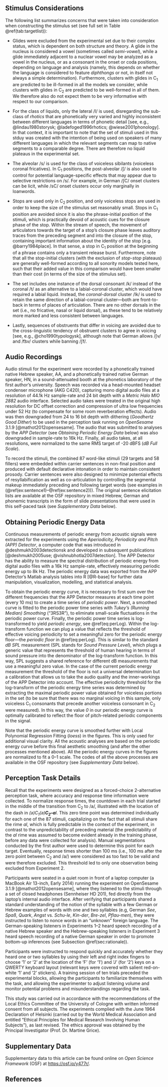 <!-- ## Complete output of the Bayesian models  {-} -->
<!-- # Methods {#sec:methods} -->
\label{appendix:a}

## Stimulus Considerations {-} 
<!-- {#sec:considerationlist} -->

The following list summarizes concerns that were taken into consideration when constructing the stimulus set (see full set in Table \@ref(tab:targetlist)):

* Glides were excluded from the experimental set due to their complex status, which is dependent on both structure and theory. A glide in the nucleus is considered a vowel (sometimes called *semi-vowel*), while a glide immediately adjacent to a nuclear vowel may be analyzed as a vowel in the nucleus, or as a consonant in the onset or coda positions, depending on language and analysis (namely, this depends on whether the language is considered to feature *diphthongs* or not, in itself not always a simple determination). Furthermore, clusters with glides in C~1~ are predicted to be ill-formed in all the models we consider, while clusters with glides in C~2~ are predicted to be well-formed in all of them. We therefore also do not expect them to be very informative with respect to our comparison.

*	For the class of liquids, only the lateral /l/ is used, disregarding the sub-class of *rhotics* that are phonetically very varied and highly inconsistent between different languages in terms of phonetic detail [see, e.g., @lindau1980storysk; @ladefoged1996rhotics; @wiese2001phonology]. In that context, it is important to note that the set of stimuli used in this stduy was created with the intention of being used on speakers of many different languages in which the relevant segments can map to native segments to a comparable degree. There are therefore no liquid plateaus in the experimental set.

*	The alveolar /s/ is used for the class of voiceless sibilants (voiceless coronal fricatives). In C~1~ positions, the post-alveolar /ʃ/ is also used to control for potential language-specific effects that may appear due to selective restrictions on /s/. For example, in German /ʃC/ onset clusters can be licit, while /sC/ onset clusters occur only marginally in loanwords.

*	Stops are used only in C~2~ position, and only voiceless stops are used in order to keep the size of the stimulus set reasonably small. Stops in C~1~ position are avoided since it is also the phrase-initial position of the stimuli, which is practically devoid of acoustic cues for the closure phase of the stop. Within the stream of speech, the movement of articulators towards the target of a stop's closure phase leaves auditory traces from the preceding segment and into the closure of the stop, containing important information about the identity of the stop [e.g. @barry1984place]. In that sense, a stop in C~1~ position at the beginning of a phrase contains only a transient release burst. 
Furthermore, note that all the stop-initial clusters (with the exclusion of *stop-stop* plateaus) are generally well-formed according to all sonority models tested here, such that their added value in this comparison would have been smaller than their cost (in terms of the size of the stimulus set).

* The set includes one instance of the dorsal consonant /k/ instead of the coronal /t/ as an alternative to a labial-coronal cluster, which would have required a labial liquid. Instead, the *coronal-dorsal* cluster /lk/ is used to retain the same direction of a labial-coronal cluster---both are front-to-back in terms of places of articulation. There are no other dorsals in the set (i.e., no fricative, nasal or liquid dorsal), as these tend to be relatively more marked and less consistent between languages.

*	Lastly, sequences of obstruents that differ in voicing are avoided due to the cross-linguistic tendency of obstruent clusters to agree in voicing [see, e.g., @cho1990typologysk], although note that German allows /ʃv/ and /t͡sv/ 
clusters while banning /ʃf/.

## Audio Recordings {-}
<!-- {#sec:audio} -->

Audio stimuli for the experiment were recorded by a phonetically trained native Hebrew speaker, AA, and a phonetically trained native German speaker, HN, in a sound-attenuated booth at the phonetics
laboratory of the first author's university.
<!-- University of Cologne.  -->
Speech was recorded via a head-mounted headset condenser microphone (AKG C420), capturing mono digital audio files at a resolution of 44.1k Hz sample-rate and 24 bit depth with a *Metric Halo MIO 2882* audio interface. Selected audio takes were treated in the original high resolution for DC offset correction and compression of ultra low frequencies under 52 Hz (to compensate for some room reverberation effects). Audio was then downgraded from 24 to 16 bit depth with dithering (*Goodhertz Good Dither*) to be used in the perception task running on *OpenSesame* 3.1.9 [@mathot2012opensesame]. The audio that was submitted to analyses by the *APP Detector* (see *Obtaining Periodic Energy Data* below) was also downgraded in sample-rate to 16k Hz. Finally, all audio takes, at all resolutions, were normalized to the same RMS target of -20 dBFS (*dB Full Scale*).

To record the stimuli, the combined 87 word-like stimuli (29 targets and 58 fillers) were embedded within carrier sentences in non-final position and produced with default declarative intonation in order to maintain consistent prosody. Carrier sentences were also designed to minimize potential effects of resyllabification as well as co-articulation by controlling the segmental makeup immediately preceding and following target words (see examples in (\@ref(ex:sentence1)--\@ref(ex:sentence2))). 
The original sentence elicitation lists are available at the OSF repository in mixed Hebrew, German and phonemic transcripts in the form of slide presentations that were used in this self-paced task
(see *Supplementary Data* below).

\begin{exe}
\ex \textbf{/ze maʁˈgiʃ \emph{CCal} kaˈʁe.ga/} (Hebrew: ʼit feels (like) \emph{CCal} at the momentʼ) \label{ex:sentence1}
\ex \textbf{er muss \emph{CCal} kaufen} (German: ʼhe must buy \emph{CCal}ʼ) \label{ex:sentence2}
\end{exe}

## Obtaining Periodic Energy Data {-}
<!-- {#sec:obtaining} -->

Continuous measurements of periodic energy from acoustic signals were extracted for the experiments using the *Aperiodicity, Periodicity and Pitch (APP) Detector*, a computer code that was introduced in @deshmukh2003detectionsk and developed in subsequent publications [@deshmukh2005use; @vishnubhotla2007detection]. 
The APP Detector has the ability to measure the spectral distribution of periodic energy from digital audio files with a 16k Hz sample-rate, effectively measuring periodic energy up to 8k Hz.
The periodic energy data was exported from the APP Detector's Matlab analysis tables into R [@R-base] for further data manipulation, visualization, modelling, and statistical analysis.

To obtain the periodic energy curve, it is necessary to first sum over the different frequencies that the APP Detector measures at each time point (every 10 ms) to create a time series of *periodic power*. 
Next, a smoothed curve is fitted to the periodic power time series with *Tukey's (Running Median) Smoothing* ("3RS3R"), to eliminate small-scale fluctuations in the periodic power curve. 
Finally, the periodic power time series is log-transformed to yield *periodic energy*, see \@ref(eq:perLog). 
Within the log-transform function we can plug a value that reflects the threshold of effective voicing periodicity to set a meaningful zero for the periodic energy floor---the *periodic floor* in \@ref(eq:perLog). 
This is similar to the standard *dB SPL* measurement (SPL stands for *Sound Pressure Level*), which plugs a generic value that represents the threshold of human hearing in terms of sound pressure into the denominator of the log-transform function. In this way, SPL suggests a shared reference for different dB measurements that use a meaningful zero value.
In the case of the current periodic energy measurement the threshold of the floor is not a universal determination but a calibration that allows us to take the audio quality and the inner-workings of the APP Detector into account. 
The effective periodicity threshold for the log-transform of the periodic energy time series was determined by extracting the maximal periodic power value obtained for voiceless portions in the set (to be sure that there was no marginal voicing in this sample, only voiceless C~1~ consonants that precede another voiceless consonant in C~2~ were measured). In this way, the value $\mathit{0}$ in our periodic energy curve is optimally calibrated to reflect the floor of pitch-related periodic components in the signal.

\begin{equation}
  periodic~energy = 10 \cdot \log_{10}\!\left(\frac{periodic~power}{periodic~floor}\right) \label{eq:perLog}
\end{equation}

Note that the periodic energy curve is smoothed further with Local Polynomial Regression Fitting (*loess*) in the figures. This is only used for additional visual clarity. All the acoustic analyses are based on the periodic energy curve before this final aesthetic smoothing (and after the other processes mentioned above). All the periodic energy curves in the figures are normalized to fit a $0$--$1$ scale.
The codes of all the above processes are available in the OSF repository (see *Supplementary Data* below).

## Perception Task Details {-}
<!-- {#sec:ptask} -->

Recall that the experiments were designed as a forced-choice 2-alternative perception task, where accuracy and response time information were collected.
To normalize response times, the countdown in each trial started in the middle of the transition from C~2~ to /a/, illustrated with the location of the dash in *(ə)C~1~(ə)**C~2~--a**l*. This zero time point was determined individually for each one of the 87 stimuli, capitalizing on the fact that all stimuli share the rime *al*, which is fully predictable in the context of the experiment, in contrast to the unpredictability of preceding material (the predictability of the *al* rime was assumed to become evident already in the training phase, before any data were collected for analysis). Manual segmentations conducted by the first author were used to determine this point for each target. Eventually, response times shorter than 100 ms (i.e., 100 ms after the zero point between C~2~ and /a/) were considered as too fast to be valid and were therefore excluded. This threshold led to only one observation being excluded from Experiment 2.

Participants were seated in a quiet room in front of a laptop computer (a MacBook Air 13-inch, Early 2014) running the experiment on OpenSesame 3.1.9 [@mathot2012opensesame], where they listened to the stimuli through a set of closed headphones (Sennheiser HD 201), fed directly from the laptop's internal audio interface. After verifying that participants shared a standard understanding of the notion of the syllable with a few German or Hebrew examples of words with one and two syllables (e.g, German *See*, *Spaß*, *Quark*, *Angst* vs. *Schu-le*, *Kin-der*, *Bre-zel*, *Pflau-men*), they were instructed to listen to nonce words in an "unknown" foreign language. 
<!-- Nonce words were used and a foreign language was mentioned in order to increase reliance on bottom-up processing in the task as much as possible. -->
<!-- The meta-linguistic task may otherwise strongly have favoured top-down inferences. -->
<!-- To that end, it was important to use recordings of a speaker with a foreign native language compared to the participants' L1. -->
The German-speaking listeners in Experiments 1--2 heard speech recording of a native Hebrew speaker and the Hebrew-speaking listeners in Experiment 3 heard speech recording of a native German speaker in order to promote bottom-up inferences (see Subsection \@ref(sec:rationale)).

Participants were instructed to respond quickly and accurately whether they heard one or two syllables by using their left and right index fingers to choose '1' or '2' at the location of the ‘F' (for '1') and ‘J' (for '2') keys on a QWERTY keyboard layout (relevant keys were covered with salient red-on-white ‘1' and ‘2' stickers).
A training session of ten trials preceded the experimental blocks, allowing the participants to familiarize themselves with the task, and allowing the experimenter to adjust listening volume and monitor potential problems and misunderstandings regarding the task.

This study was carried out in accordance with the recommendations of the Local Ethics Committee 
of the University of Cologne
with written informed consent from all subjects. The experiments complied with the June 1964 Declaration of Helsinki (carried out by the World Medical Association and entitled “Ethical Principles for Medical Research Involving Human Subjects”), as last revised.
The ethics approval was obtained by the Principal Investigator (Prof. Dr. Martine Grice).

## Supplementary Data  {-}
Supplementary data to this article can be found online on *Open Science Framework* (OSF) at <https://osf.io/y477r/>.

## References {-}
